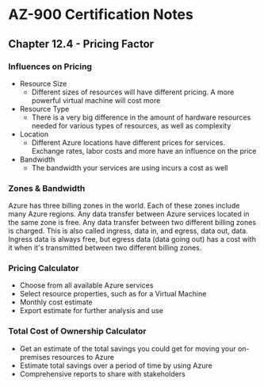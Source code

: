 # AZ-900 Certification Notes
## Chapter 12.4 - Pricing Factor

### Influences on Pricing
* Resource Size
	* Different sizes of resources will have different pricing. A more powerful virtual machine will cost more
* Resource Type
	* There is a very big difference in the amount of hardware resources needed for various types of resources, as well as complexity
* Location
	* Different Azure locations have different prices for services. Exchange rates, labor costs and more have an influence on the price
* Bandwidth
	* The bandwidth your services are using incurs a cost as well

### Zones & Bandwidth
Azure has three billing zones in the world. Each of these zones include many Azure regions. Any data transfer between Azure services located in the same zone is free. Any data transfer between two different billing zones is charged. This is also called ingress, data in, and egress, data out, data. Ingress data is always free, but egress data (data going out) has a cost with it when it's transmitted between two different billing zones.

### Pricing Calculator
* Choose from all available Azure services
* Select resource properties, such as for a Virtual Machine
* Monthly cost estimate
* Export estimate for further analysis and use

### Total Cost of Ownership Calculator
* Get an estimate of the total savings you could get for moving your on-premises resources to Azure
* Estimate total savings over a period of time by using Azure
* Comprehensive reports to share with stakeholders
